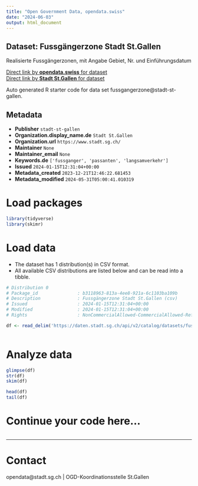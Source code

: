 ```yaml
---
title: "Open Government Data, opendata.swiss"
date: "2024-06-03"
output: html_document
---
```


## Dataset: Fussgängerzone Stadt St.Gallen

Realisierte Fussgängerzonen, mit Angabe Gebiet, Nr. und Einführungsdatum

[Direct link by **opendata.swiss** for dataset](https://opendata.swiss/de/dataset/fussgangerzone1)<br>
[Direct link by **Stadt St.Gallen** for dataset](https://daten.stadt.sg.ch/explore/dataset/fussgangerzone/)

Auto generated R starter code for data set fussgangerzone@stadt-st-gallen.

## Metadata

- **Publisher** `stadt-st-gallen`
- **Organization.display_name.de** `Stadt St.Gallen`
- **Organization.url** `https://www.stadt.sg.ch/`
- **Maintainer** `None`
- **Maintainer_email** `None`
- **Keywords.de** `['fussganger', 'passanten', 'langsamverkehr']`
- **Issued** `2024-01-15T12:31:04+00:00`
- **Metadata_created** `2023-12-21T12:46:22.681453`
- **Metadata_modified** `2024-05-31T05:00:41.010319`


# Load packages

```r

library(tidyverse)
library(skimr)

```

# Load data

-   The dataset has 1 distribution(s) in CSV format.
-   All available CSV distributions are listed below and can be read into a tibble.

```r

# Distribution 0
# Package_id               : b3118963-813a-4ee8-921a-6c1103ba109b
# Description              : Fussgängerzone Stadt St.Gallen (csv)
# Issued                   : 2024-01-15T12:31:04+00:00
# Modified                 : 2024-01-15T12:31:04+00:00
# Rights                   : NonCommercialAllowed-CommercialAllowed-ReferenceRequired

df <- read_delim('https://daten.stadt.sg.ch/api/v2/catalog/datasets/fussgangerzone/exports/csv')



```

# Analyze data

```r

glimpse(df)
str(df)
skim(df)

head(df)
tail(df)

```

# Continue your code here...

```r

```

------------------------------------------------------------------------

# Contact

opendata@stadt.sg.ch | OGD-Koordinationsstelle St.Gallen

